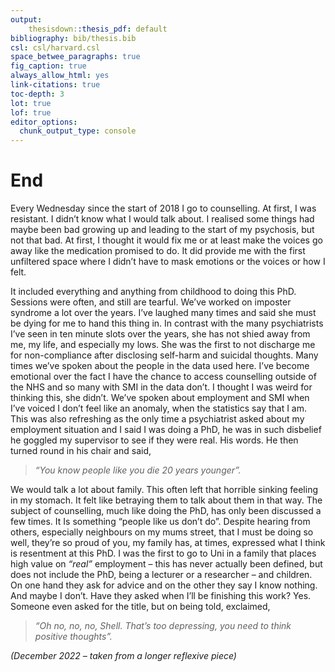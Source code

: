 ```yaml
---
output:
    thesisdown::thesis_pdf: default
bibliography: bib/thesis.bib
csl: csl/harvard.csl
space_betwee_paragraphs: true
fig_caption: true
always_allow_html: yes
link-citations: true
toc-depth: 3
lot: true
lof: true
editor_options: 
  chunk_output_type: console
---
```


# End {-}

Every Wednesday since the start of 2018 I go to counselling. At first, I was resistant. I didn’t know what I would talk about. I realised some things had maybe been bad growing up and leading to the start of my psychosis, but not that bad. At first, I thought it would fix me or at least make the voices go away like the medication promised to do. It did provide me with the first unfiltered space where I didn’t have to mask emotions or the voices or how I felt. 

It included everything and anything from childhood to doing this PhD. Sessions were often, and still are tearful. We’ve worked on imposter syndrome a lot over the years. I’ve laughed many times and said she must be dying for me to hand this thing in. In contrast with the many psychiatrists I’ve seen in ten minute slots over the years, she has not shied away from me, my life, and especially my lows. She was the first to not discharge me for non-compliance after disclosing self-harm and suicidal thoughts. Many times we’ve spoken about the people in the data used here. I’ve become emotional over the fact I have the chance to access counselling outside of the NHS and so many with SMI in the data don’t. I thought I was weird for thinking this, she didn’t. We’ve spoken about employment and SMI when I’ve voiced I don’t feel like an anomaly, when the statistics say that I am. This was also refreshing as the only time a psychiatrist asked about my employment situation and I said I was doing a PhD, he was in such disbelief he goggled my supervisor to see if they were real. His words. He then turned round in his chair and said, 

> *“You know people like you die 20 years
> younger”.*

We would talk a lot about family. This often left that horrible sinking feeling in my stomach. It felt like betraying them to talk about them in that way. The subject of counselling, much like doing the PhD, has only been discussed a few times. It Is something “people like us don’t do”. Despite hearing from others, especially neighbours on my mums street, that I must be doing so well, they’re so proud of you, my family has, at times, expressed what I think is resentment at this PhD. I was the first to go to Uni in a family that places high value on *“real”* employment – this has never actually been defined, but does not include the PhD, being a lecturer or a researcher – and children. On one hand they ask for advice and on the other they say I know nothing. And maybe I don’t. Have they asked when I’ll be finishing this work? Yes. Someone even asked for the title, but on being told, exclaimed,

> *“Oh no, no, no, Shell. That’s too
> depressing, you need to think positive
> thoughts”.*

*(December 2022 – taken from a longer reflexive piece)*
 